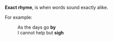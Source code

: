 {{sources|April 2007}}
'''Exact rhyme''', is when words sound exactly alike.

For example:

:As the days go '''by'''
:I cannot help but '''sigh'''
{{uncat|April 2007}}